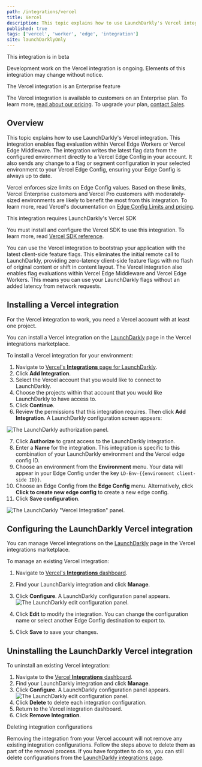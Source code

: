 ```yaml
---
path: /integrations/vercel
title: Vercel
description: This topic explains how to use LaunchDarkly's Vercel integration.
published: true
tags: ['vercel', 'worker', 'edge', 'integration']
site: launchDarklyOnly
---
```


<Callout intent="alert">
<CalloutTitle>This integration is in beta</CalloutTitle>
<CalloutDescription>

Development work on the Vercel integration is ongoing. Elements of this integration may change without notice.

</CalloutDescription>
</Callout>

<Callout intent="primary">
  <CalloutTitle>The Vercel integration is an Enterprise feature</CalloutTitle>
  <CalloutDescription>

The Vercel integration is available to customers on an Enterprise plan. To learn more, [read about our pricing](https://launchdarkly.com/pricing/). To upgrade your plan, [contact Sales](https://launchdarkly.com/contact-sales/).

  </CalloutDescription>
</Callout>

## Overview

This topic explains how to use LaunchDarkly's Vercel integration. This integration enables flag evaluation within Vercel Edge Workers or Vercel Edge Middleware. The integration writes the latest flag data from the configured environment directly to a Vercel Edge Config in your account. It also sends any change to a flag or segment configuration in your selected environment to your Vercel Edge Config, ensuring your Edge Config is always up to date.

Vercel enforces size limits on Edge Config values. Based on these limits, Vercel Enterprise customers and Vercel Pro customers with moderately-sized environments are likely to benefit the most from this integration. To learn more, read Vercel's documentation on [Edge Config Limits and pricing](https://vercel.com/docs/storage/edge-config/edge-config-limits#limits).

<Callout intent="info">
  <CalloutTitle>This integration requires LaunchDarkly's Vercel SDK</CalloutTitle>
  <CalloutDescription>

You must install and configure the Vercel SDK to use this integration. To learn more, read [Vercel SDK reference](/sdk/edge/vercel).

  </CalloutDescription>
</Callout>

You can use the Vercel integration to bootstrap your application with the latest client-side feature flags. This eliminates the initial remote call to LaunchDarkly, providing zero-latency client-side feature flags with no flash of original content or shift in content layout. The Vercel integration also enables flag evaluations within Vercel Edge Middleware and Vercel Edge Workers. This means you can use your LaunchDarkly flags without an added latency from network requests.

## Installing a Vercel integration

For the Vercel integration to work, you need a Vercel account with at least one project.

You can install a Vercel integration on the [LaunchDarkly](https://vercel.com/integrations/launchdarkly) page in the Vercel integrations marketplace.

To install a Vercel integration for your environment:

1. Navigate to [Vercel's **Integrations** page for LaunchDarkly](https://vercel.com/integrations/launchdarkly).
2. Click **Add Integration**.
3. Select the Vercel account that you would like to connect to LaunchDarkly.
4. Choose the projects within that account that you would like LaunchDarkly to have access to.
5. Click **Continue**.
6. Review the permissions that this integration requires. Then click **Add Integration**. A LaunchDarkly configuration screen appears:

![The LaunchDarkly authorization panel.](vercel-auth-panel.png)

7. Click **Authorize** to grant access to the LaunchDarkly integration.
8. Enter a **Name** for the integration. This integration is specific to this combination of your LaunchDarkly environment and the Vercel edge config ID.
9. Choose an environment from the **Environment** menu. Your data will appear in your Edge Config under the key `LD-Env-{{environment client-side ID}}`.
10. Choose an Edge Config from the **Edge Config** menu. Alternatively, click **Click to create new edge config** to create a new edge config.
11. Click **Save configuration**.

![The LaunchDarkly "Vercel Integration" panel.](vercel-create-integration.png)

## Configuring the LaunchDarkly Vercel integration

You can manage Vercel integrations on the [LaunchDarkly](https://vercel.com/integrations/launchdarkly) page in the Vercel integrations marketplace.

To manage an existing Vercel integration:

1. Navigate to [Vercel's **Integrations** dashboard](https://vercel.com/dashboard/integrations).
2. Find your LaunchDarkly integration and click **Manage**.
3. Click **Configure**. A LaunchDarkly configuration panel appears.
   ![The LaunchDarkly edit configuration panel.](vercel-edit-configuration.png)

4. Click **Edit** to modify the integration. You can change the configuration name or select another Edge Config destination to export to.
5. Click **Save** to save your changes.

## Uninstalling the LaunchDarkly Vercel integration

To uninstall an existing Vercel integration:

1. Navigate to the [Vercel **Integrations** dashboard](https://vercel.com/dashboard/integrations).
2. Find your LaunchDarkly integration and click **Manage**.
3. Click **Configure**. A LaunchDarkly configuration panel appears.
   ![The LaunchDarkly edit configuration panel.](vercel-edit-configuration.png)
4. Click **Delete** to delete each integration configuration.
5. Return to the Vercel integration dashboard.
6. Click **Remove Integration**.

<Callout intent="info">
  <CalloutTitle>Deleting integration configurations</CalloutTitle>
  <CalloutDescription>

Removing the integration from your Vercel account will not remove any existing integration configurations. Follow the steps above to delete them as part of the removal process. If you have forgotten to do so, you can still delete configurations from the [LaunchDarkly integrations page](https://app.launchdarkly.com/default/integrations?q=vercel).

  </CalloutDescription>
</Callout>
